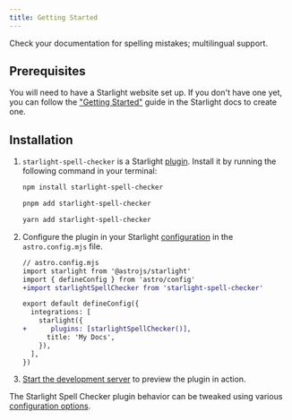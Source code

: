 ```yaml
---
title: Getting Started
---
```


Check your documentation for spelling mistakes; multilingual support.

## Prerequisites

You will need to have a Starlight website set up.
If you don't have one yet, you can follow the ["Getting Started"](https://starlight.astro.build/getting-started) guide in the Starlight docs to create one.

## Installation


<Steps>

1. `starlight-spell-checker` is a Starlight [plugin](https://starlight.astro.build/reference/plugins/). Install it by running the following command in your terminal:

   <Tabs syncKey="pkg">

   <TabItem label="npm">

   ```sh
   npm install starlight-spell-checker
   ```

   </TabItem>

   <TabItem label="pnpm">

   ```sh
   pnpm add starlight-spell-checker
   ```

   </TabItem>

   <TabItem label="Yarn">

   ```sh
   yarn add starlight-spell-checker
   ```

   </TabItem>

   </Tabs>

2. Configure the plugin in your Starlight [configuration](https://starlight.astro.build/reference/configuration/#plugins) in the `astro.config.mjs` file.

   ```diff lang="js"
   // astro.config.mjs
   import starlight from '@astrojs/starlight'
   import { defineConfig } from 'astro/config'
   +import starlightSpellChecker from 'starlight-spell-checker'

   export default defineConfig({
     integrations: [
       starlight({
   +      plugins: [starlightSpellChecker()],
         title: 'My Docs',
       }),
     ],
   })
   ```

3. [Start the development server](https://starlight.astro.build/getting-started/#start-the-development-server) to preview the plugin in action.

</Steps>

The Starlight Spell Checker plugin behavior can be tweaked using various [configuration options](/configuration).
